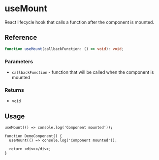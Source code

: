 
<Meta title="hooks/useUnmount" />

# useMount

React lifecycle hook that calls a function after the component is mounted.

## Reference

```ts
function useMount(callbackFunction: () => void): void;
```

### Parameters

- `callbackFunction` - function that will be called when the component is mounted

### Returns

- `void`

## Usage

```tsx
useMount(() => console.log('Component mounted'));
```

```tsx
function DemoComponent() {
  useMount(() => console.log('Component mounted'));

  return <div></div>;
}
```
